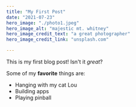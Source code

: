 ```yaml
---
title: "My First Post"
date: "2021-07-23"
hero_image: "./photo1.jpeg"
hero_image_alt: "majestic mt. whitney"
hero_image_credit_text: "a great photographer"
hero_image_credit_link: "unsplash.com"

---
```


This is my first blog post! Isn't it *great*?

Some of my **favorite** things are:

* Hanging with my cat Lou
* Building apps
* Playing pinball